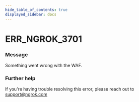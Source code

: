 ```yaml
---
hide_table_of_contents: true
displayed_sidebar: docs
---
```



# ERR_NGROK_3701

### Message

Something went wrong with the WAF.

<ErrorDetails error="err_ngrok_3701" />

### Further help

If you're having trouble resolving this error, please reach out to [support@ngrok.com](mailto:support@ngrok.com?subject=Help%20with%20ERR_NGROK_3701)


